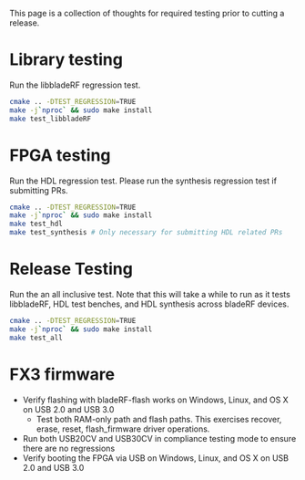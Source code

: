 This page is a collection of thoughts for required testing prior to cutting a release.

= Library testing =
Run the libbladeRF regression test.

<source lang="bash">
cmake .. -DTEST_REGRESSION=TRUE
make -j`nproc` && sudo make install
make test_libbladeRF
</source>

= FPGA testing =
Run the HDL regression test. Please run the synthesis regression test if submitting PRs.

<source lang="bash">
cmake .. -DTEST_REGRESSION=TRUE
make -j`nproc` && sudo make install
make test_hdl
make test_synthesis # Only necessary for submitting HDL related PRs
</source>

= Release Testing =
Run the an all inclusive test. Note that this will take a while to run as it tests libbladeRF, HDL test benches, and HDL synthesis across bladeRF devices.

<source lang="bash">
cmake .. -DTEST_REGRESSION=TRUE
make -j`nproc` && sudo make install
make test_all
</source>

= FX3 firmware =
* Verify flashing with bladeRF-flash works on Windows, Linux, and OS X on USB 2.0 and USB 3.0
** Test both RAM-only path and flash paths.  This exercises recover, erase, reset, flash_firmware driver operations.
* Run both USB20CV and USB30CV in compliance testing mode to ensure there are no regressions
* Verify booting the FPGA via USB on Windows, Linux, and OS X on USB 2.0 and USB 3.0

